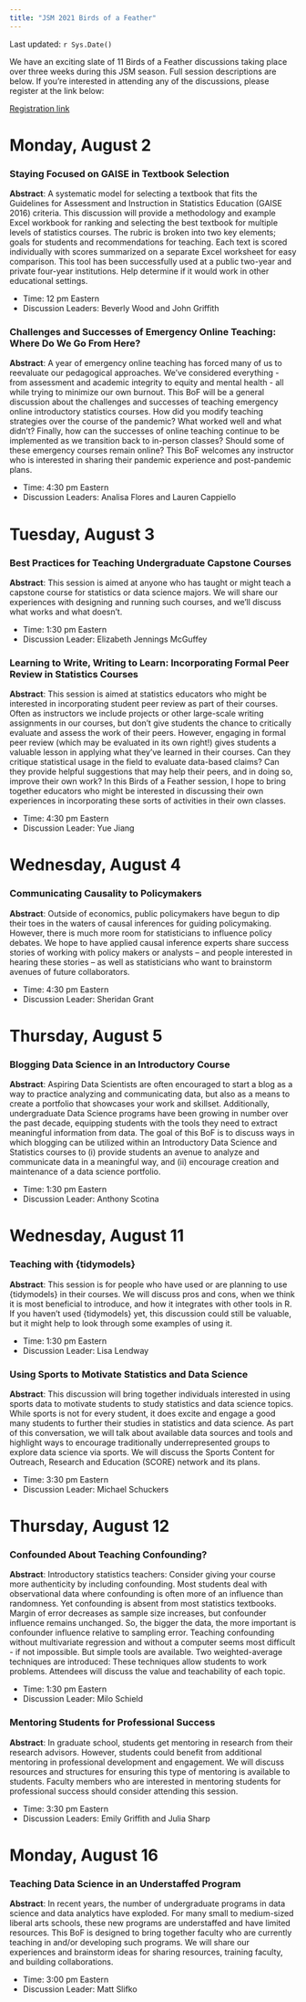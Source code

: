 ---
title: "JSM 2021 Birds of a Feather"
---

Last updated: `r Sys.Date()`

We have an exciting slate of 11 Birds of a Feather discussions taking place over three weeks during this JSM season. Full session descriptions are below. If you're interested in attending any of the discussions, please register at the link below:

[Registration link](https://docs.google.com/forms/d/1teJ-z8998n_dYl1WsA7xU0DbBL7VgeQ-LpOCy1dtWLA/edit)

# Monday, August 2

### Staying Focused on GAISE in Textbook Selection

__Abstract__: A systematic model for selecting a textbook that fits the Guidelines for Assessment and Instruction in Statistics Education (GAISE 2016) criteria. This discussion will provide a methodology and example Excel workbook for ranking and selecting the best textbook for multiple levels of statistics courses. The rubric is broken into two key elements; goals for students and recommendations for teaching. Each text is scored individually with scores summarized on a separate Excel worksheet for easy comparison. This tool has been successfully used at a public two-year and private four-year institutions. Help determine if it would work in other educational settings.

- Time: 12 pm Eastern
- Discussion Leaders: Beverly Wood and John Griffith

### Challenges and Successes of Emergency Online Teaching: Where Do We Go From Here?

__Abstract__: A year of emergency online teaching has forced many of us to reevaluate our pedagogical approaches. We've considered everything - from assessment and academic integrity to equity and mental health - all while trying to minimize our own burnout. This BoF will be a general discussion about the challenges and successes of teaching emergency online introductory statistics courses. How did you modify teaching strategies over the course of the pandemic? What worked well and what didn't? Finally, how can the successes of online teaching continue to be implemented as we transition back to in-person classes? Should some of these emergency courses remain online? This BoF welcomes any instructor who is interested in sharing their pandemic experience and post-pandemic plans.

- Time: 4:30 pm Eastern
- Discussion Leaders: Analisa Flores and Lauren Cappiello 


# Tuesday, August 3

### Best Practices for Teaching Undergraduate Capstone Courses

__Abstract__: This session is aimed at anyone who has taught or might teach a capstone course for statistics or data science majors. We will share our experiences with designing and running such courses, and we'll discuss what works and what doesn't.

- Time: 1:30 pm Eastern
- Discussion Leader: Elizabeth Jennings McGuffey


### Learning to Write, Writing to Learn: Incorporating Formal Peer Review in Statistics Courses

__Abstract__: This session is aimed at statistics educators who might be interested in incorporating student peer review as part of their courses. Often as instructors we include projects or other large-scale writing assignments in our courses, but don't give students the chance to critically evaluate and assess the work of their peers. However, engaging in formal peer review (which may be evaluated in its own right!) gives students a valuable lesson in applying what they've learned in their courses. Can they critique statistical usage in the field to evaluate data-based claims? Can they provide helpful suggestions that may help their peers, and in doing so, improve their own work? In this Birds of a Feather session, I hope to bring together educators who might be interested in discussing their own experiences in incorporating these sorts of activities in their own classes.

- Time: 4:30 pm Eastern
- Discussion Leader: Yue Jiang


# Wednesday, August 4

### Communicating Causality to Policymakers

__Abstract__: Outside of economics, public policymakers have begun to dip their toes in the waters of causal inferences for guiding policymaking. However, there is much more room for statisticians to influence policy debates. We hope to have applied causal inference experts share success stories of working with policy makers or analysts -- and people interested in hearing these stories -- as well as statisticians who want to brainstorm avenues of future collaborators.

- Time: 4:30 pm Eastern
- Discussion Leader: Sheridan Grant


# Thursday, August 5

### Blogging Data Science in an Introductory Course

__Abstract__: Aspiring Data Scientists are often encouraged to start a blog as a way to practice analyzing and communicating data, but also as a means to create a portfolio that showcases your work and skillset. Additionally, undergraduate Data Science programs have been growing in number over the past decade, equipping students with the tools they need to extract meaningful information from data. The goal of this BoF is to discuss ways in which blogging can be utilized within an Introductory Data Science and Statistics courses to (i) provide students an avenue to analyze and communicate data in a meaningful way, and (ii) encourage creation and maintenance of a data science portfolio.

- Time: 1:30 pm Eastern
- Discussion Leader: Anthony Scotina


# Wednesday, August 11

### Teaching with {tidymodels}

__Abstract__: This session is for people who have used or are planning to use {tidymodels} in their courses. We will discuss pros and cons, when we think it is most beneficial to introduce, and how it integrates with other tools in R. If you haven't used {tidymodels} yet, this discussion could still be valuable, but it might help to look through some examples of using it.

- Time: 1:30 pm Eastern
- Discussion Leader: Lisa Lendway

### Using Sports to Motivate Statistics and Data Science

__Abstract__: This discussion will bring together individuals interested in using sports data to motivate students to study statistics and data science topics. While sports is not for every student, it does excite and engage a good many students to further their studies in statistics and data science. As part of this conversation, we will talk about available data sources and tools and highlight ways to encourage traditionally underrepresented groups to explore data science via sports. We will discuss the Sports Content for Outreach, Research and Education (SCORE) network and its plans.

- Time: 3:30 pm Eastern
- Discussion Leader: Michael Schuckers

# Thursday, August 12

### Confounded About Teaching Confounding?

__Abstract__: Introductory statistics teachers: Consider giving your course more authenticity by including confounding. Most students deal with observational data where confounding is often more of an influence than randomness. Yet confounding is absent from most statistics textbooks. Margin of error decreases as sample size increases, but confounder influence remains unchanged. So, the bigger the data, the more important is confounder influence relative to sampling error. Teaching confounding without multivariate regression and without a computer seems most difficult - if not impossible. But simple tools are available. Two weighted-average techniques are introduced: These techniques allow students to work problems. Attendees will discuss the value and teachability of each topic.

- Time: 1:30 pm Eastern
- Discussion Leader: Milo Schield

### Mentoring Students for Professional Success

__Abstract__: In graduate school, students get mentoring in research from their research advisors. However, students could benefit from additional mentoring in professional development and engagement. We will discuss resources and structures for ensuring this type of mentoring is available to students. Faculty members who are interested in mentoring students for professional success should consider attending this session.

- Time: 3:30 pm Eastern
- Discussion Leaders: Emily Griffith and Julia Sharp


# Monday, August 16

### Teaching Data Science in an Understaffed Program

__Abstract__: In recent years, the number of undergraduate programs in data science and data analytics have exploded. For many small to medium-sized liberal arts schools, these new programs are understaffed and have limited resources. This BoF is designed to bring together faculty who are currently teaching in and/or developing such programs. We will share our experiences and brainstorm ideas for sharing resources, training faculty, and building collaborations.

- Time: 3:00 pm Eastern
- Discussion Leader: Matt Slifko

